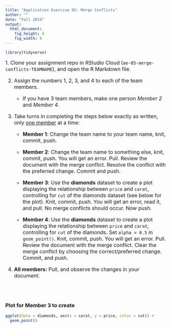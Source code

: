 ```yaml
---
title: "Application Exercise 05: Merge Conflicts"
author: ""
date: "Fall 2019"
output: 
  html_document: 
    fig_height: 4
    fig_width: 9
---
```


```r
library(tidyverse)
```

<font size="3">
1. Clone your assignment repo in RStudio Cloud (`ae-05-merge-conflicts-TEAMNAME`), 
and open the R Markdown file.

2. Assign the numbers 1, 2, 3, and 4 to each of the team members.
    - If you have 3 team members, make one person *Member 2* and *Member 4*.

3. Take turns in completing the steps below exactly as written, only <u>one member</u> at a time:

    - **Member 1**: Change the team name to your team name, knit, commit, push.
    
    - **Member 2**: Change the team name to something else, knit, commit, push. You 
will get an error. Pull. Review the document with the merge conflict. Resolve 
the conflict with the preferred change. Commit and push.

    - **Member 3**: Use the **diamonds** dataset to create a plot displaying the relationship between `price` and `carat`, 
controlling for `cut` of the diamonds dataset (see below for the plot). Knit, 
commit, push. You will get an error, read it, and pull. No merge conflicts should 
occur. Now push.

    - **Member 4**: Use the **diamonds**  dataset to create a plot displaying the relationship between `price` and `carat`, 
controlling for `cut` of the diamonds. Set `alpha = 0.5` in `geom_point()`. Knit, commit, push. You will get an error. Pull. Review the document with the merge conflict. Clear the merge conflict by choosing the correct/preferred change. Commit, and push.

4.  **All members:** Pull, and observe the changes in your document.

</font>
<br><br>

### Plot for Member 3 to create

```r
ggplot(data = diamonds, aes(x = carat, y = price, color = cut)) +
  geom_point()
```